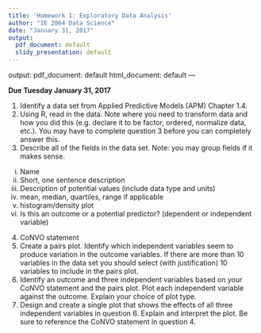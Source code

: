 ```yaml
---
title: 'Homework 1: Exploratory Data Analysis'
author: "IE 2064 Data Science"
date: "January 31, 2017"
output:
  pdf_document: default
  slidy_presentation: default
---
```

output:
  pdf_document: default
  html_document: default
---

**Due Tuesday January 31, 2017**

1.  Identify a data set from Applied Predictive Models (APM) Chapter 1.4.
2.  Using R, read in the data.  Note where you need to transform data and how you did this (e.g. declare it to be factor, ordered, normalize data, etc.). You may have to complete question 3 before you can completely answer this.
3.  Describe all of the fields in the data set. Note: you may group fields if it makes sense.
  i. Name
  ii. Short, one sentence description
  iii. Description of potential values (include data type and units)
  iv. mean, median, quartiles, range if applicable
  v. histogram/density plot
  vi. Is this an outcome or a potential predictor? (dependent or independent variable)
4.  CoNVO statement
5.  Create a pairs plot. Identify which independent variables seem to produce variation in the outcome variables.  If there are more than 10 variables in the data set you should select (with justification) 10 variables to include in the pairs plot.
6.  Identify an outcome and three independent variables based on your CoNVO statement and the pairs plot.  Plot each independent variable against the outcome.  Explain your choice of plot type.
7.  Design and create a single plot that shows the effects of all three independent variables in question 6. Explain and interpret the plot.  Be sure to reference the CoNVO statement in question 4.
